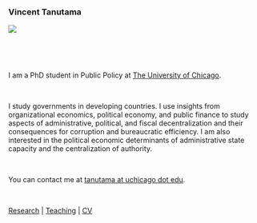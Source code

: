 ### Vincent Tanutama
  
![](files/waerebo.jpg?display=inline-block)
  
  &nbsp;
  
  &nbsp;

I am a PhD student in Public Policy at [The University of Chicago](https://harris.uchicago.edu). 

  &nbsp;

I study governments in developing countries. I use insights from organizational economics, political economy, and public finance to study aspects of administrative, political, and fiscal decentralization and their consequences for corruption and bureaucratic efficiency. I am also interested in the political economic determinants of administrative state capacity and the centralization of authority.

  &nbsp;
  
You can contact me at [tanutama at uchicago dot edu]().

  &nbsp;
  
[Research](research.html) | [Teaching](teaching.html) | [CV](files/tanutama_cv.pdf)
  
  &nbsp;
